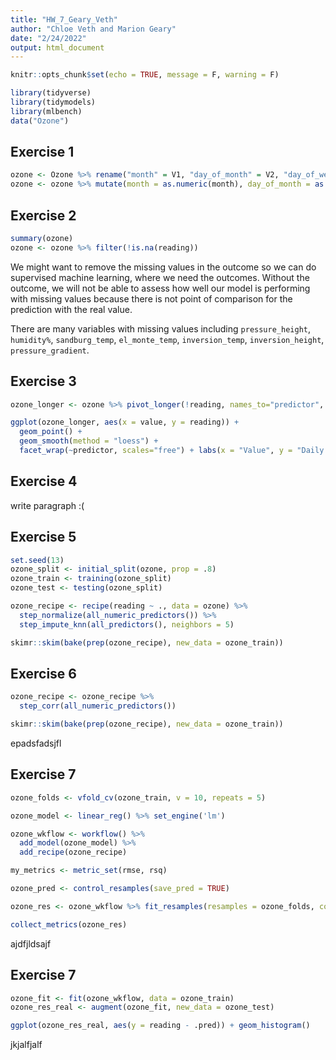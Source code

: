 ```yaml
---
title: "HW_7_Geary_Veth"
author: "Chloe Veth and Marion Geary"
date: "2/24/2022"
output: html_document
---
```


```r
knitr::opts_chunk$set(echo = TRUE, message = F, warning = F)
```

```r
library(tidyverse)
library(tidymodels)
library(mlbench)
data("Ozone")
```

## Exercise 1

```r
ozone <- Ozone %>% rename("month" = V1, "day_of_month" = V2, "day_of_week" = V3, "reading" = V4, "pressure_height" = V5, "wind_speed" = V6, "humidity%" = V7, "sandburg_temp" = V8, "el_monte_temp" = V9, "inversion_height" = V10, "pressure_gradient" = V11, "inversion_temp" = V12, "visibility" = V13)
ozone <- ozone %>% mutate(month = as.numeric(month), day_of_month = as.numeric(day_of_month), day_of_week = as.numeric(day_of_week))
```

## Exercise 2

```r
summary(ozone)
ozone <- ozone %>% filter(!is.na(reading))
```

We might want to remove the missing values in the outcome so we can do supervised machine learning, where we need the outcomes. Without the outcome, we will not be able to assess how well our model is performing with missing values because there is not point of comparison for the prediction with the real value.

There are many variables with missing values including `pressure_height`, `humidity%`, `sandburg_temp`, `el_monte_temp`, `inversion_temp`, `inversion_height`, `pressure_gradient`.

## Exercise 3

```r
ozone_longer <- ozone %>% pivot_longer(!reading, names_to="predictor", values_to="value")

ggplot(ozone_longer, aes(x = value, y = reading)) +
  geom_point() +
  geom_smooth(method = "loess") +
  facet_wrap(~predictor, scales="free") + labs(x = "Value", y = "Daily Max One-Hour Average Ozone Reading", title = "Predictors vs. Max Ozone Reading")
```

## Exercise 4

write paragraph :(

## Exercise 5

```r
set.seed(13)
ozone_split <- initial_split(ozone, prop = .8)
ozone_train <- training(ozone_split)
ozone_test <- testing(ozone_split)

ozone_recipe <- recipe(reading ~ ., data = ozone) %>%
  step_normalize(all_numeric_predictors()) %>%
  step_impute_knn(all_predictors(), neighbors = 5)

skimr::skim(bake(prep(ozone_recipe), new_data = ozone_train))
```

## Exercise 6

```r
ozone_recipe <- ozone_recipe %>%
  step_corr(all_numeric_predictors())

skimr::skim(bake(prep(ozone_recipe), new_data = ozone_train))
```

epadsfadsjfl

## Exercise 7

```r
ozone_folds <- vfold_cv(ozone_train, v = 10, repeats = 5)

ozone_model <- linear_reg() %>% set_engine('lm')

ozone_wkflow <- workflow() %>%
  add_model(ozone_model) %>%
  add_recipe(ozone_recipe) 

my_metrics <- metric_set(rmse, rsq)

ozone_pred <- control_resamples(save_pred = TRUE)

ozone_res <- ozone_wkflow %>% fit_resamples(resamples = ozone_folds, control = ozone_pred, metrics = my_metrics)

collect_metrics(ozone_res)
```

ajdfjldsajf

## Exercise 7

```r
ozone_fit <- fit(ozone_wkflow, data = ozone_train)
ozone_res_real <- augment(ozone_fit, new_data = ozone_test)

ggplot(ozone_res_real, aes(y = reading - .pred)) + geom_histogram()
```

jkjalfjalf